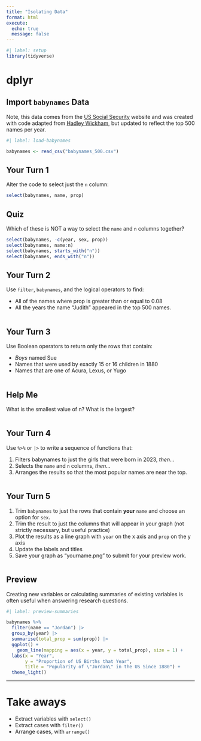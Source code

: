 ```yaml
---
title: "Isolating Data"
format: html
execute: 
  echo: true
  message: false
---
```



```r
#| label: setup
library(tidyverse)
```


# dplyr

## Import `babynames` Data  

Note, this data comes from the [US Social Security](https://www.ssa.gov/oact/babynames/) website and was created with code adapted from [Hadley Wickham](https://github.com/hadley/babynames/blob/master/data-raw/names.R), but updated to reflect the top 500 names per year. 

```r
#| label: load-babynames 

babynames <- read_csv("babynames_500.csv")

```



## Your Turn 1

Alter the code to select just the `n` column:

```r
select(babynames, name, prop)
```

## Quiz

Which of these is NOT a way to select the `name` and `n` columns together?

```r
select(babynames, -c(year, sex, prop))
select(babynames, name:n)
select(babynames, starts_with("n"))
select(babynames, ends_with("n"))
```

## Your Turn 2

Use `filter`, `babynames`, and the logical operators to find:

* All of the names where prop is greater than or equal to 0.08  
* All the years the name "Judith" appeared in the top 500 names.    

```r

```

## Your Turn 3

Use Boolean operators to return only the rows that contain:

* _Boys_ named Sue  
* Names that were used by exactly 15 or 16 children in 1880  
* Names that are one of Acura, Lexus, or Yugo

```r

```

## Help Me

What is the smallest value of n?
What is the largest?

```r

```

## Your Turn 4

Use `%>%` or `|>` to write a sequence of functions that: 

1. Filters babynames to just the girls that were born in 2023, *then...*  
2. Selects the `name` and `n` columns, *then...*  
3. Arranges the results so that the most popular names are near the top.

```r


```

## Your Turn 5

1. Trim `babynames` to just the rows that contain **your** `name` and choose an option for `sex`.   
2. Trim the result to just the columns that will appear in your graph (not strictly necessary, but useful practice)  
3. Plot the results as a line graph with `year` on the x axis and `prop` on the y axis
4. Update the labels and titles  
5. Save your graph as "yourname.png" to submit for your preview work.  

```r



```



## Preview

Creating new variables or calculating summaries of existing variables is often useful when answering research questions.  

```r
#| label: preview-summaries 

babynames %>% 
  filter(name == "Jordan") |> 
  group_by(year) |> 
  summarise(total_prop = sum(prop)) |> 
  ggplot() +
    geom_line(mapping = aes(x = year, y = total_prop), size = 1) +
  labs(x = "Year", 
       y = "Proportion of US Births that Year",
       title = "Popularity of \"Jordan\" in the US Since 1880") +
  theme_light()
```





***

# Take aways

* Extract variables with `select()`  
* Extract cases with `filter()`  
* Arrange cases, with `arrange()`  


